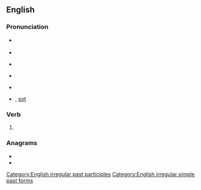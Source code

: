 ==English==

===Pronunciation===
* {{a|UK}} {{IPA|/sɔːt/|lang=en}}
* {{rhymes|ɔːt|lang=en}}
* {{a|US}} {{IPA|/sɔt/|lang=en}}
* {{a|cot-caught}} {{IPA|/sɑt/|lang=en}}
* {{audio|en-us-sought.ogg|Audio (US)|lang=en}}
* {{homophones|lang=en|sort}} {{qualifier|in [[non-rhotic]] accents}}, [[sot]] {{qualifier|with cot-caught merger}}

===Verb===
{{head|en|verb form}}

# {{en-past of|seek}}

===Anagrams===
* {{l|en|oughts}}
* {{l|en|toughs}}

[[Category:English irregular past participles]]
[[Category:English irregular simple past forms]]